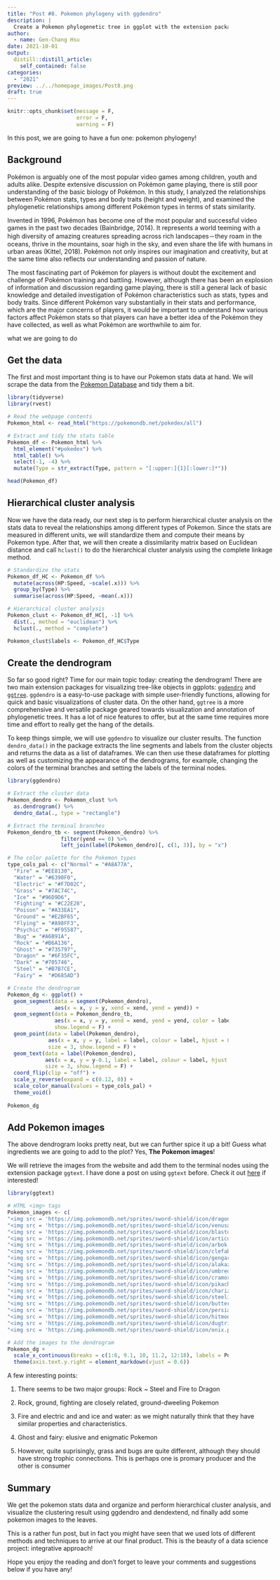 ```yaml
---
title: "Post #8. Pokemon phylogeny with ggdendro"
description: |
  Create a Pokemon phylogenetic tree in ggplot with the extension package ggdendro.
author:
  - name: Gen-Chang Hsu
date: 2021-10-01
output:
  distill::distill_article:
    self_contained: false
categories:
  - "2021"
preview: ../../homepage_images/Post8.png
draft: true
---
```



<!-- Webpage style -->
<style>
d-article a {
    color: #2780e3 !important;
    border-bottom: none !important;
}

d-article a:hover {
    color: #2780e3 !important;
    border-bottom: 2px solid !important;
}

d-byline {
    margin-left: -10% !important;
}

d-title {
    margin-left: -10%;
}

d-title h1{
    font-size: 45px;
    width: 130%;
}

d-article {
    margin-left: -10%;
}

p {
    width: 120%;
}

d-article h2 {
    width: 120%;
}

d-article h3 {
  width: 120%;
  font-size: 28px;
}

div.article-footer{
    width: 120%;
}

d-article div.sourceCode { 
    width: 120% !important;
}

d-article pre { 
    width: 120% !important;
}

div.l-body {
    width: 120% !important;
}

</style>

```r
knitr::opts_chunk$set(message = F, 
                      error = F, 
                      warning = F)

```

<!-- Start of the article -->

In this post, we are going to have a fun one: pokemon phylogeny!




## Background
Pokémon is arguably one of the most popular video games among children, youth and adults alike. Despite extensive discussion on Pokémon game playing, there is still poor understanding of the basic biology of Pokémon. In this study, I analyzed the relationships between Pokémon stats, types and body traits (height and weight), and examined the phylogenetic relationships among different Pokémon types in terms of stats similarity.

Invented in 1996, Pokémon has become one of the most popular and successful video games in the past two decades (Bainbridge, 2014). It represents a world teeming with a high diversity of amazing creatures spreading across rich landscapes－they roam in the oceans, thrive in the mountains, soar high in the sky, and even share the life with humans in urban areas (Kittel, 2018). Pokémon not only inspires our imagination and creativity, but at the same time also reflects our understanding and passion of nature.

The most fascinating part of Pokémon for players is without doubt the excitement and challenge of Pokémon training and battling. However, although there has been an explosion of information and discussion regarding game playing, there is still a general lack of basic knowledge and detailed investigation of Pokémon characteristics such as stats, types and body traits. Since different Pokémon vary substantially in their stats and performance, which are the major concerns of players, it would be important to understand how various factors affect Pokémon stats so that players can have a better idea of the Pokémon they have collected, as well as what Pokémon are worthwhile to aim for.

what we are going to do





## Get the data
The first and most important thing is to have our Pokemon stats data at hand. We will scrape the data from the [Pokemon Database](https://pokemondb.net/) and tidy them a bit.    

```r
library(tidyverse)
library(rvest)

# Read the webpage contents
Pokemon_html <- read_html("https://pokemondb.net/pokedex/all")

# Extract and tidy the stats table
Pokemon_df <- Pokemon_html %>% 
  html_element("#pokedex") %>% 
  html_table() %>%
  select(-1, -4) %>%
  mutate(Type = str_extract(Type, pattern = "[:upper:]{1}[:lower:]*"))

head(Pokemon_df)

```
## Hierarchical cluster analysis 
Now we have the data ready, our next step is to perform hierarchical cluster analysis on the stats data to reveal the relationships among different types of Pokemon. Since the stats are measured in different units, we will standardize them and compute their means by Pokemon type. After that, we will then create a dissimilarity matrix based on Euclidean distance and call `hclust()` to do the hierarchical cluster analysis using the complete linkage method.

```r
# Standardize the stats
Pokemon_df_HC <- Pokemon_df %>% 
  mutate(across(HP:Speed, ~scale(.x))) %>%
  group_by(Type) %>% 
  summarise(across(HP:Speed, ~mean(.x)))

# Hierarchical cluster analysis  
Pokemon_clust <- Pokemon_df_HC[, -1] %>% 
  dist(., method = "euclidean") %>%
  hclust(., method = "complete")

Pokemon_clust$labels <- Pokemon_df_HC$Type

```
## Create the dendrogram
So far so good right? Time for our main topic today: creating the dendrogram! There are two main extension packages for visualizing tree-like objects in ggplots: [`ggdendro`](https://cran.r-project.org/web/packages/ggdendro/vignettes/ggdendro.html) and [`ggtree`](https://yulab-smu.top/treedata-book/index.html). `ggdendro` is a easy-to-use package with simple user-friendly functions, allowing for quick and basic visualizations of cluster data. On the other hand, `ggtree` is a more comprehensive and versatile package geared towards visualization and annotation of phylogenetic trees. It has a lot of nice features to offer, but at the same time requires more time and effort to really get the hang of the details.

To keep things simple, we will use `ggdendro` to visualize our cluster results. The function `dendro_data()` in the package extracts the line segments and labels from the cluster objects and returns the data as a list of dataframes.
We can then use these dataframes for plotting as well as customizing the appearance of the dendrograms, for example, changing the colors of the terminal branches and setting the labels of the terminal nodes.

```r
library(ggdendro)

# Extract the cluster data
Pokemon_dendro <- Pokemon_clust %>% 
  as.dendrogram() %>%
  dendro_data(., type = "rectangle")

# Extract the terminal branches
Pokemon_dendro_tb <- segment(Pokemon_dendro) %>%
                 filter(yend == 0) %>%
                 left_join(label(Pokemon_dendro)[, c(1, 3)], by = "x")

# The color palette for the Pokemon types
type_cols_pal <- c("Normal" = "#A8A77A", 
  "Fire" = "#EE8130", 
  "Water" = "#6390F0", 
  "Electric" = "#F7D02C",
  "Grass" = "#7AC74C",
  "Ice" = "#96D9D6",
  "Fighting" = "#C22E28",
  "Poison" = "#A33EA1",
  "Ground" = "#E2BF65",
  "Flying" = "#A98FF3",
  "Psychic" = "#F95587",
  "Bug" = "#A6B91A",
  "Rock" = "#B6A136",
  "Ghost" = "#735797",
  "Dragon" = "#6F35FC",
  "Dark" = "#705746",
  "Steel" = "#B7B7CE",
  "Fairy" =  "#D685AD")

# Create the dendrogram
Pokemon_dg <- ggplot() +
  geom_segment(data = segment(Pokemon_dendro), 
               aes(x = x, y = y, xend = xend, yend = yend)) +
  geom_segment(data = Pokemon_dendro_tb, 
               aes(x = x, y = y, xend = xend, yend = yend, color = label),
               show.legend = F) +
  geom_point(data = label(Pokemon_dendro), 
             aes(x = x, y = y, label = label, colour = label, hjust = 0), 
             size = 3, show.legend = F) +
  geom_text(data = label(Pokemon_dendro), 
            aes(x = x, y = y-0.1, label = label, colour = label, hjust = 0), 
            size = 3, show.legend = F) + 
  coord_flip(clip = "off") + 
  scale_y_reverse(expand = c(0.12, 0)) + 
  scale_color_manual(values = type_cols_pal) + 
  theme_void()
  
Pokemon_dg
```

## Add Pokemon images
The above dendrogram looks pretty neat, but we can further spice it up a bit! Guess what ingredients we are going to add to the plot? Yes, **The Pokemon images**!

We will retrieve the images from the website and add them to the terminal nodes using the extension package `ggtext`. I have done a post on using `ggtext` before. Check it out [here](https://genchanghsu.github.io/ggGallery/posts/2021-07-10-post-5-awesome-text-display-with-ggtext/) if interested!

```r
library(ggtext)

# HTML <img> tags
Pokemon_images <- c(
"<img src = 'https://img.pokemondb.net/sprites/sword-shield/icon/dragonite.png' height = '15' width = '17'/>",
"<img src = 'https://img.pokemondb.net/sprites/sword-shield/icon/venusaur.png' height = '15' width = '17'/>",
"<img src = 'https://img.pokemondb.net/sprites/sword-shield/icon/blastoise.png' height = '15' width = '17'/>",
"<img src = 'https://img.pokemondb.net/sprites/sword-shield/icon/articuno.png' height = '15' width = '17'/>",
"<img src = 'https://img.pokemondb.net/sprites/sword-shield/icon/arbok.png' height = '15' width = '17'/>",
"<img src = 'https://img.pokemondb.net/sprites/sword-shield/icon/clefable.png' height = '15' width = '17'/>",
"<img src = 'https://img.pokemondb.net/sprites/sword-shield/icon/gengar.png' height = '15' width = '17'/>",
"<img src = 'https://img.pokemondb.net/sprites/sword-shield/icon/alakazam.png' height = '15' width = '17'/>",
"<img src = 'https://img.pokemondb.net/sprites/sword-shield/icon/umbreon.png' height = '18' width = '20'/>",
"<img src = 'https://img.pokemondb.net/sprites/sword-shield/icon/cramorant.png' height = '18' width = '20'/>",
"<img src = 'https://img.pokemondb.net/sprites/sword-shield/icon/pikachu.png' height = '25' width = '27'/>",
"<img src = 'https://img.pokemondb.net/sprites/sword-shield/icon/charizard.png' height = '15' width = '17'/>",
"<img src = 'https://img.pokemondb.net/sprites/sword-shield/icon/steelix.png' height = '15' width = '17'/>",
"<img src = 'https://img.pokemondb.net/sprites/sword-shield/icon/butterfree.png' height = '15' width = '17'/>",
"<img src = 'https://img.pokemondb.net/sprites/sword-shield/icon/persian.png' height = '15' width = '17'/>",
"<img src = 'https://img.pokemondb.net/sprites/sword-shield/icon/hitmonchan.png' height = '15' width = '17'/>",
"<img src = 'https://img.pokemondb.net/sprites/sword-shield/icon/dugtrio.png' height = '15' width = '17'/>",
"<img src = 'https://img.pokemondb.net/sprites/sword-shield/icon/onix.png' height = '15' width = '17'/>")

# Add the images to the dendrogram
Pokemon_dg + 
  scale_x_continuous(breaks = c(1:8, 9.1, 10, 11.2, 12:18), labels = Pokemon_images, position = "top") +
  theme(axis.text.y.right = element_markdown(vjust = 0.6)) 

```

A few interesting points:

1. There seems to be two major groups: Rock ~ Steel and Fire to Dragon

2. Rock, ground, fighting are closely related, ground-dweeling Pokemon

3. Fire and electric and and ice and water: as we might naturally think that they have similar properties and characteristics. 

4. Ghost and fairy: elusive and enigmatic Pokemon

5. However, quite suprisingly, grass and bugs are quite different, although they should have strong trophic connections. This is perhaps one is promary producer and the other is consumer


## Summary
We get the pokemon stats data and organize and perform hierarchical cluster analysis, and visualize the clustering result using ggdendro and dendextend, nd finally add some pokemon images to the leaves.

This is a rather fun post, but in fact you might have seen that we used lots of different methods and techniques to arrive at our final product. This is the beauty of a data science project: integrative approach!

Hope you enjoy the reading and don't forget to leave your comments and suggestions below if you have any!

